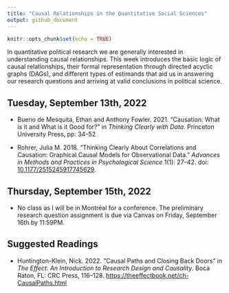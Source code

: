 ```yaml
---
title: "Causal Relationships in the Quantitative Social Sciences"
output: github_document
---
```


```r
knitr::opts_chunk$set(echo = TRUE)
```

In quantitative political research we are generally interested in understanding causal relationships. This week introduces the basic logic of causal relationships, their formal representation through directed acyclic graphs (DAGs), and different types of estimands that aid us in answering our research questions and arriving at valid conclusions in political science.

## Tuesday, September 13th, 2022

-   Bueno de Mesquita, Ethan and Anthony Fowler. 2021. "Causation: What is it and What is it Good for?" in *Thinking Clearly with Data*. Princeton University Press, pp. 34--52

-   Rohrer, Julia M. 2018. "Thinking Clearly About Correlations and Causation: Graphical Causal Models for Observational Data." *Advances in Methods and Practices in Psychological Science* 1(1): 27--42. doi: [10.1177/2515245917745629](https://doi.org/10.1177/2515245917745629).

## Thursday, September 15th, 2022

-   No class as I will be in Montréal for a conference. The preliminary research question assignment is due via Canvas on Friday, September 16th by 11:59PM.

## Suggested Readings

-   Huntington-Klein, Nick. 2022. "Causal Paths and Closing Back Doors" in *The Effect: An Introduction to Research Design and Causality*. Boca Raton, FL: CRC Press, 116--128. [https://theeffectbook.net/ch-CausalPaths.html](https://theeffectbook.net/ch-CausalPaths.html)
